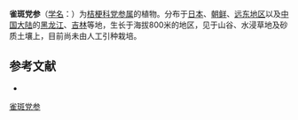 {{Speciesbox
| name = 雀斑党参
| status = 
| status_system = 
| image =
| genus = Codonopsis
| species = ussuriensis
| authority = (Rupr. et Maxim.) Hemsl.
}}

'''雀斑党参'''（[[学名|学名]]：{{lang|la|''Codonopsis ussuriensis''}}）为[[桔梗科|桔梗科]][[党参属|党参属]]的植物。分布于[[日本|日本]]、[[朝鲜|朝鲜]]、[[远东地区|远东地区]]以及[[中国大陆|中国大陆]]的[[黑龙江|黑龙江]]、[[吉林|吉林]]等地，生长于海拔800米的地区，见于山谷、水浸草地及砂质土壤上，目前尚未由人工引种栽培。

== 参考文献 ==
<div class="references-small">
* {{cite web| url =http://www.bioinfo.cn/db05/KmzwSpecies.php?action=view&id=3401| title =雀斑党参| work =《中国高等植物数据库全库》| publisher =中国科学院微生物研究所| author =昆明植物研究所| accessdate =2009-02-24| deadurl =yes| archiveurl =https://web.archive.org/web/20160305083154/http://www.bioinfo.cn/db05/KmzwSpecies.php?action=view&id=3401| archivedate =2016-03-05}}
</div>
{{Taxonbar|from=Q15226529}}

[[Category:党参属|雀斑党参]]


{{植物小作品}}